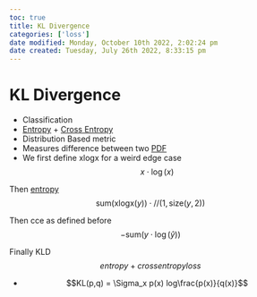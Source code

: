 ```yaml
---
toc: true
title: KL Divergence
categories: ['loss']
date modified: Monday, October 10th 2022, 2:02:24 pm
date created: Tuesday, July 26th 2022, 8:33:15 pm
---
```


# KL Divergence
- Classification
- [Entropy](Entropy.qmd) + [Cross Entropy](Cross%20Entropy.qmd)
- Distribution Based metric
- Measures difference between two [PDF](PDF.qmd)
- We first define xlogx for a weird edge case $$x \cdot \log\left( x \right)$$

Then [entropy](Entropy.qmd) $$\mathrm{sum}\left( \mathrm{xlogx}\left( y \right) \right) \cdot \mathrm{//}\left( 1, \mathrm{size}\left( y, 2 \right) \right)$$

Then cce as defined before $$ - \mathrm{sum}\left( y \cdot \log\left( ŷ \right) \right)$$

Finally KLD $$entropy + crossentropyloss$$

 - $$KL(p,q) = \Sigma_x p(x) log\frac{p(x)}{q(x)}$$



